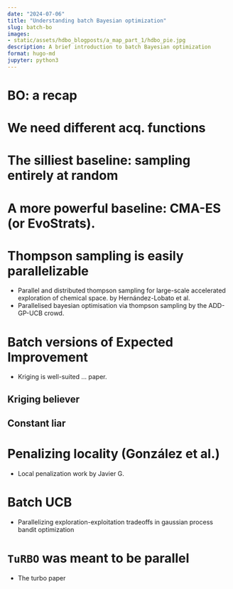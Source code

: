 ```yaml
---
date: "2024-07-06"
title: "Understanding batch Bayesian optimization"
slug: batch-bo
images:
- static/assets/hdbo_blogposts/a_map_part_1/hdbo_pie.jpg
description: A brief introduction to batch Bayesian optimization
format: hugo-md
jupyter: python3
---
```




# BO: a recap

# We need different acq. functions

# The silliest baseline: sampling entirely at random

# A more powerful baseline: CMA-ES (or EvoStrats).

# Thompson sampling is easily parallelizable
- Parallel and distributed thompson sampling for large-scale accelerated exploration of chemical space. by Hernández-Lobato et al.
- Parallelised bayesian optimisation via thompson sampling by the ADD-GP-UCB crowd.

# Batch versions of Expected Improvement

- Kriging is well-suited ... paper.

## Kriging believer

## Constant liar

# Penalizing locality (González et al.)
- Local penalization work by Javier G.

# Batch UCB
- Parallelizing exploration-exploitation tradeoffs in gaussian process bandit optimization

# `TuRBO` was meant to be parallel
- The turbo paper


